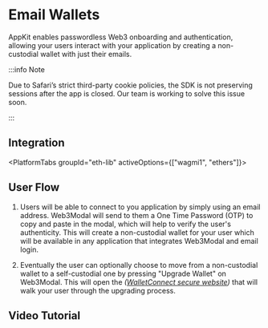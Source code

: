 

# Email Wallets

AppKit enables passwordless Web3 onboarding and authentication, allowing your users interact with your application by creating a non-custodial wallet with just their emails.

:::info Note

Due to Safari’s strict third-party cookie policies, the SDK is not preserving sessions after the app is closed. Our team is working to solve this issue soon.

:::

## Integration

<PlatformTabs groupId="eth-lib" activeOptions={["wagmi1", "ethers"]}>
<PlatformTabItem value="wagmi1">

<WagmiImplementation />

</PlatformTabItem>
<PlatformTabItem value="ethers">

<EthersImplementation />

</PlatformTabItem>
</PlatformTabs>

## User Flow

1. Users will be able to connect to you application by simply using an email address. Web3Modal will send to them a One Time Password (OTP) to copy and paste in the modal, which will help to
   verify the user's authenticity. This will create a non-custodial wallet for your user which will be available in any application that integrates Web3Modal and email login.

2. Eventually the user can optionally choose to move from a non-custodial wallet to a self-custodial one by pressing "Upgrade Wallet" on Web3Modal.
   This will open the _([WalletConnect secure website](https://secure.walletconnect.com/dashboard))_ that will walk your user through the upgrading process.

## Video Tutorial

<YoutubeEmbed videoId="I1B9eAJk9aI" />
